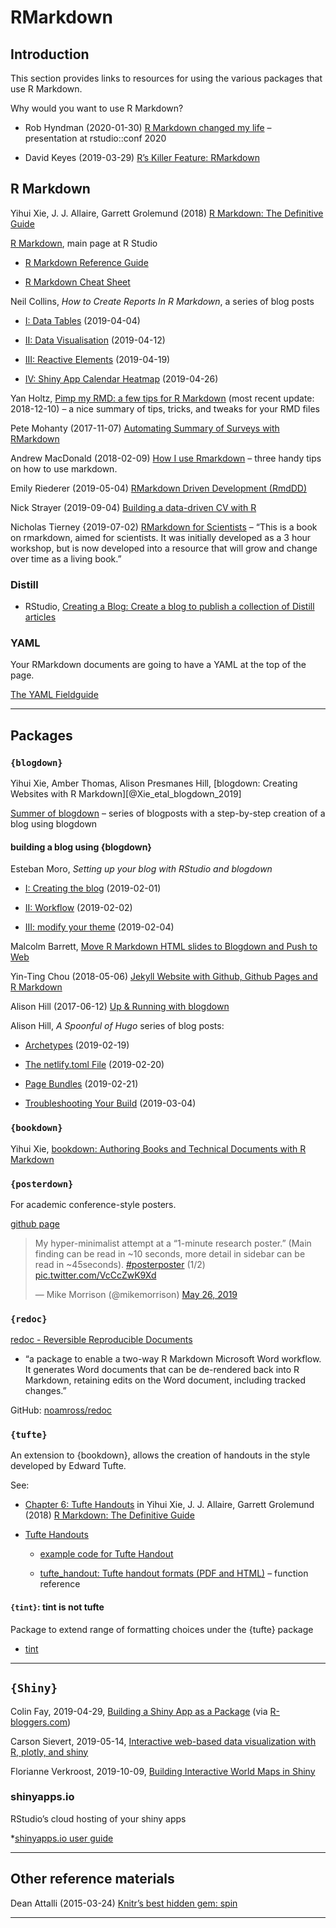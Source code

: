 # RMarkdown {#RMarkdown}



## Introduction

This section provides links to resources for using the various packages that use R Markdown.

Why would you want to use R Markdown?

* Rob Hyndman (2020-01-30) [R Markdown changed my life](https://robjhyndman.com/seminars/rmarkdown/) -- presentation at rstudio::conf 2020

* David Keyes (2019-03-29) [R’s Killer Feature: RMarkdown](https://rfortherestofus.com/2019/03/r-killer-feature-rmarkdown/)


## R Markdown

Yihui Xie, J. J. Allaire, Garrett Grolemund (2018) [R Markdown: The Definitive Guide](https://bookdown.org/yihui/rmarkdown/) 

[R Markdown](http://rmarkdown.rstudio.com/), main page at R Studio

* [R Markdown Reference Guide](https://www.rstudio.com/wp-content/uploads/2015/03/rmarkdown-reference.pdf)

* [R Markdown Cheat Sheet](https://www.rstudio.com/wp-content/uploads/2016/03/rmarkdown-cheatsheet-2.0.pdf)

Neil Collins, _How to Create Reports In R Markdown_, a series of blog posts

* [I: Data Tables](https://www.sportscidata.com/2019/04/04/how-to-create-interactive-reports-with-r-markdown-part-i/) (2019-04-04)

* [II: Data Visualisation](https://www.sportscidata.com/2019/04/12/using-data-visualisation-in-r-markdown/) (2019-04-12)

* [III: Reactive Elements](https://www.sportscidata.com/2019/04/19/how-to-create-interactive-reports-in-r-markdown-shiny-reactive-elements/) (2019-04-19)

* [IV: Shiny App Calendar Heatmap](https://www.sportscidata.com/2019/04/26/how-to-create-reports-in-r-markdown-shiny-app-calendar-heatmap/) (2019-04-26)


Yan Holtz, [Pimp my RMD: a few tips for R Markdown](https://holtzy.github.io/Pimp-my-rmd/) (most recent update: 2018-12-10) -- a nice summary of tips, tricks, and tweaks for  your RMD files


Pete Mohanty (2017-11-07) [Automating Summary of Surveys with RMarkdown](https://rviews.rstudio.com/2017/11/07/automating-summary-of-surveys-with-rmarkdown/)


Andrew MacDonald (2018-02-09) [How I use Rmarkdown](http://thestudyofthehousehold.com/post/how-i-use-rmarkdown/) -- three handy tips on how to use markdown.

Emily Riederer (2019-05-04) [RMarkdown Driven Development (RmdDD)](https://emilyriederer.netlify.com/post/rmarkdown-driven-development/)

Nick Strayer (2019-09-04) [Building a data-driven CV with R](https://livefreeordichotomize.com/2019/09/04/building_a_data_driven_cv_with_r/)

Nicholas Tierney {2019-07-02) [RMarkdown for Scientists](https://rmd4sci.njtierney.com/) -- "This is a book on rmarkdown, aimed for scientists. It was initially developed as a 3 hour workshop, but is now developed into a resource that will grow and change over time as a living book."



### Distill

* RStudio, [Creating a Blog: Create a blog to publish a collection of Distill articles](https://rstudio.github.io/distill/blog.html)


### YAML

Your RMarkdown documents are going to have a YAML at the top of the page.

[The YAML Fieldguide](http://ymlthis.r-lib.org/articles/yaml-fieldguide.html)


***

## Packages

### `{blogdown}`

Yihui Xie, Amber Thomas, Alison Presmanes Hill, [blogdown: Creating Websites with R Markdown][@Xie_etal_blogdown_2019]

[Summer of blogdown](https://summer-of-blogdown.netlify.com/) -- series of blogposts with a step-by-step creation of a blog using blogdown


#### building a blog using {blogdown}

Esteban Moro, _Setting up your blog with RStudio and blogdown_

* [I: Creating the blog](http://estebanmoro.org/post/2019-02-02-setting-up-your-blog-with-rstudio-and-blogdown-i-creating-the-blog/) (2019-02-01)

* [II: Workflow](http://estebanmoro.org/post/2019-02-01-setting-up-your-blog-with-rstudio-and-blogdown/) (2019-02-02)

* [III: modify your theme](http://estebanmoro.org/post/2019-02-04-setting-up-your-blog-with-rstudio-and-blogdown-iii-modify-your-theme/) (2019-02-04)


Malcolm Barrett, [Move R Markdown HTML slides to Blogdown and Push to Web](https://gist.github.com/malcolmbarrett/7c5935d1734016dcb0b2c81b9bc3b549)

Yin-Ting Chou (2018-05-06) [Jekyll Website with Github, Github Pages and R Markdown](https://yintingchou.com/posts/jekyll-website-with-github-github-pages-and-r-markdown/)

Alison Hill (2017-06-12) [Up & Running with blogdown](https://alison.rbind.io/post/2017-06-12-up-and-running-with-blogdown/)

Alison Hill, _A Spoonful of Hugo_ series of blog posts:

* [Archetypes](https://alison.rbind.io/post/2019-02-19-hugo-archetypes/) (2019-02-19)

* [The netlify.toml File](https://alison.rbind.io/post/2019-02-19-hugo-netlify-toml/) (2019-02-20)

* [Page Bundles](https://alison.rbind.io/post/2019-02-21-hugo-page-bundles/) (2019-02-21)

* [Troubleshooting Your Build](https://alison.rbind.io/post/2019-03-04-hugo-troubleshooting/) (2019-03-04)




### `{bookdown}`

Yihui Xie, [bookdown: Authoring Books and Technical Documents with R Markdown](https://bookdown.org/yihui/bookdown/)



### `{posterdown}`

For academic conference-style posters.

[github page](https://github.com/brentthorne/posterdown#readme)

<blockquote class="twitter-tweet" data-lang="en"><p lang="en" dir="ltr">My hyper-minimalist attempt at a “1-minute research poster.” (Main finding can be read in ~10 seconds, more detail in sidebar can be read in ~45seconds). <a href="https://twitter.com/hashtag/posterposter?src=hash&amp;ref_src=twsrc%5Etfw">#posterposter</a> (1/2) <a href="https://t.co/VcCcZwK9Xd">pic.twitter.com/VcCcZwK9Xd</a></p>&mdash; Mike Morrison (@mikemorrison) <a href="https://twitter.com/mikemorrison/status/1132687984938106882?ref_src=twsrc%5Etfw">May 26, 2019</a></blockquote>



### `{redoc}`

[redoc - Reversible Reproducible Documents](https://noamross.github.io/redoc/)

* "a package to enable a two-way R Markdown Microsoft Word workflow. It generates Word documents that can be de-rendered back into R Markdown, retaining edits on the Word document, including tracked changes."

GitHub: [noamross/redoc](https://github.com/noamross/redoc)



### `{tufte}`

An extension to {bookdown}, allows the creation of handouts in the style developed by Edward Tufte.

See:

* [Chapter 6: Tufte Handouts](https://bookdown.org/yihui/rmarkdown/tufte-handouts.html) in Yihui Xie, J. J. Allaire, Garrett Grolemund (2018) [R Markdown: The Definitive Guide](https://bookdown.org/yihui/rmarkdown/) 

* [Tufte Handouts](https://garrettgman.github.io/rmarkdown/tufte_handout_format.html)

  - [example code for Tufte Handout](https://raw.githubusercontent.com/rstudio/tufte/master/inst/rmarkdown/templates/tufte_html/skeleton/skeleton.Rmd)
  
  -  [tufte_handout: Tufte handout formats (PDF and HTML)](https://rdrr.io/cran/tufte/man/tufte_handout.html) -- function reference

#### `{tint}`: tint is not tufte

Package to extend range of formatting choices under the {tufte} package

* [tint](http://dirk.eddelbuettel.com/code/tint.html)



***

## `{Shiny}`

Colin Fay, 2019-04-29, [Building a Shiny App as a Package](https://www.r-bloggers.com/building-a-shiny-app-as-a-package/) (via [R-bloggers.com](https://www.r-bloggers.com/))



Carson Sievert, 2019-05-14, [Interactive web-based data visualization with R, plotly, and shiny](https://plotly-r.com/) 



Florianne Verkroost, 2019-10-09, [Building Interactive World Maps in Shiny](https://rviews.rstudio.com/2019/10/09/building-interactive-world-maps-in-shiny/)



### shinyapps.io

RStudio's cloud hosting of your shiny apps

*[shinyapps.io user guide](https://docs.rstudio.com/shinyapps.io/index.html)


***

## Other reference materials

Dean Attalli (2015-03-24) [Knitr's best hidden gem: spin](http://deanattali.com/2015/03/24/knitrs-best-hidden-gem-spin/)


***

